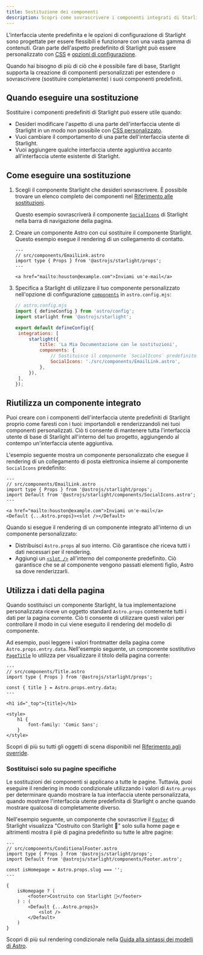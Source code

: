 ```yaml
---
title: Sostituzione dei componenti
description: Scopri come sovrascrivere i componenti integrati di Starlight per aggiungere elementi personalizzati all'interfaccia utente del tuo sito di documentazione.
---
```



L'interfaccia utente predefinita e le opzioni di configurazione di Starlight sono progettate per essere flessibili e funzionare con una vasta gamma di contenuti. Gran parte dell'aspetto predefinito di Starlight può essere personalizzato con [CSS](/it/guides/css-and-tailwind/) e [opzioni di configurazione](/it/guides/customization/).

Quando hai bisogno di più di ciò che è possibile fare di base, Starlight supporta la creazione di componenti personalizzati per estendere o sovrascrivere (sostituire completamente) i suoi componenti predefiniti.

## Quando eseguire una sostituzione

Sostituire i componenti predefiniti di Starlight può essere utile quando:

- Desideri modificare l'aspetto di una parte dell'interfaccia utente di Starlight in un modo non possibile con [CSS personalizzato](/it/guides/css-and-tailwind/).
- Vuoi cambiare il comportamento di una parte dell'interfaccia utente di Starlight.
- Vuoi aggiungere qualche interfaccia utente aggiuntiva accanto all'interfaccia utente esistente di Starlight.

## Come eseguire una sostituzione

<Steps>

1. Scegli il componente Starlight che desideri sovrascrivere.
   È possibile trovare un elenco completo dei componenti nel [Riferimento alle sostituzioni](/it/reference/overrides/).

   Questo esempio sovrascriverà il componente [`SocialIcons`](/it/reference/overrides/#socialicons) di Starlight nella barra di navigazione della pagina.

2. Creare un componente Astro con cui sostituire il componente Starlight.
   Questo esempio esegue il rendering di un collegamento di contatto.

   ```astro
   ---
   // src/components/EmailLink.astro
   import type { Props } from '@astrojs/starlight/props';
   ---

   <a href="mailto:houston@example.com">Inviami un'e-mail</a>
   ```

3. Specifica a Starlight di utilizzare il tuo componente personalizzato nell'opzione di configurazione [`components`](/it/reference/configuration/#components) in `astro.config.mjs`:

   ```js {9-12}
   // astro.config.mjs
   import { defineConfig } from 'astro/config';
   import starlight from '@astrojs/starlight';

   export default defineConfig({
   	integrations: [
   		starlight({
   			title: 'La Mia Documentazione con le sostituzioni',
   			components: {
   				// Sostituisce il componente `SocialIcons` predefinito.
   				SocialIcons: './src/components/EmailLink.astro',
   			},
   		}),
   	],
   });
   ```

</Steps>

## Riutilizza un componente integrato

Puoi creare con i componenti dell'interfaccia utente predefiniti di Starlight proprio come faresti con i tuoi: importandoli e renderizzandoli nei tuoi componenti personalizzati. Ciò ti consente di mantenere tutta l'interfaccia utente di base di Starlight all'interno del tuo progetto, aggiungendo al contempo un'interfaccia utente aggiuntiva.

L'esempio seguente mostra un componente personalizzato che esegue il rendering di un collegamento di posta elettronica insieme al componente `SocialIcons` predefinito:

```astro {4,8}
---
// src/components/EmailLink.astro
import type { Props } from '@astrojs/starlight/props';
import Default from '@astrojs/starlight/components/SocialIcons.astro';
---

<a href="mailto:houston@example.com">Inviami un'e-mail</a>
<Default {...Astro.props}><slot /></Default>
```

Quando si esegue il rendering di un componente integrato all'interno di un componente personalizzato:

- Distribuisci `Astro.props` al suo interno. Ciò garantisce che riceva tutti i dati necessari per il rendering.
- Aggiungi un [`<slot />`](https://docs.astro.build/it/core-concepts/astro-components/#slots) all'interno del componente predefinito. Ciò garantisce che se al componente vengono passati elementi figlio, Astro sa dove renderizzarli.

## Utilizza i dati della pagina

Quando sostituisci un componente Starlight, la tua implementazione personalizzata riceve un oggetto standard `Astro.props` contenente tutti i dati per la pagina corrente.
Ciò ti consente di utilizzare questi valori per controllare il modo in cui viene eseguito il rendering del modello di componente.

Ad esempio, puoi leggere i valori frontmatter della pagina come `Astro.props.entry.data`. Nell'esempio seguente, un componente sostitutivo [`PageTitle`](/it/reference/overrides/#pagetitle) lo utilizza per visualizzare il titolo della pagina corrente:

```astro {5} "{title}"
---
// src/components/Title.astro
import type { Props } from '@astrojs/starlight/props';

const { title } = Astro.props.entry.data;
---

<h1 id="_top">{title}</h1>

<style>
	h1 {
		font-family: 'Comic Sans';
	}
</style>
```

Scopri di più su tutti gli oggetti di scena disponibili nel [Riferimento agli override](/it/reference/overrides/#proprietà-dei-componenti).

### Sostituisci solo su pagine specifiche

Le sostituzioni dei componenti si applicano a tutte le pagine. Tuttavia, puoi eseguire il rendering in modo condizionale utilizzando i valori di `Astro.props` per determinare quando mostrare la tua interfaccia utente personalizzata, quando mostrare l'interfaccia utente predefinita di Starlight o anche quando mostrare qualcosa di completamente diverso.

Nell'esempio seguente, un componente che sovrascrive il [`Footer`](/it/reference/overrides/#footer) di Starlight visualizza "Costruito con Starlight 🌟" solo sulla home page e altrimenti mostra il piè di pagina predefinito su tutte le altre pagine:

```astro
---
// src/components/ConditionalFooter.astro
import type { Props } from '@astrojs/starlight/props';
import Default from '@astrojs/starlight/components/Footer.astro';

const isHomepage = Astro.props.slug === '';
---

{
	isHomepage ? (
		<footer>Costruito con Starlight 🌟</footer>
	) : (
		<Default {...Astro.props}>
			<slot />
		</Default>
	)
}
```

Scopri di più sul rendering condizionale nella [Guida alla sintassi dei modelli di Astro](https://docs.astro.build/it/core-concepts/astro-syntax/#dynamic-html).

